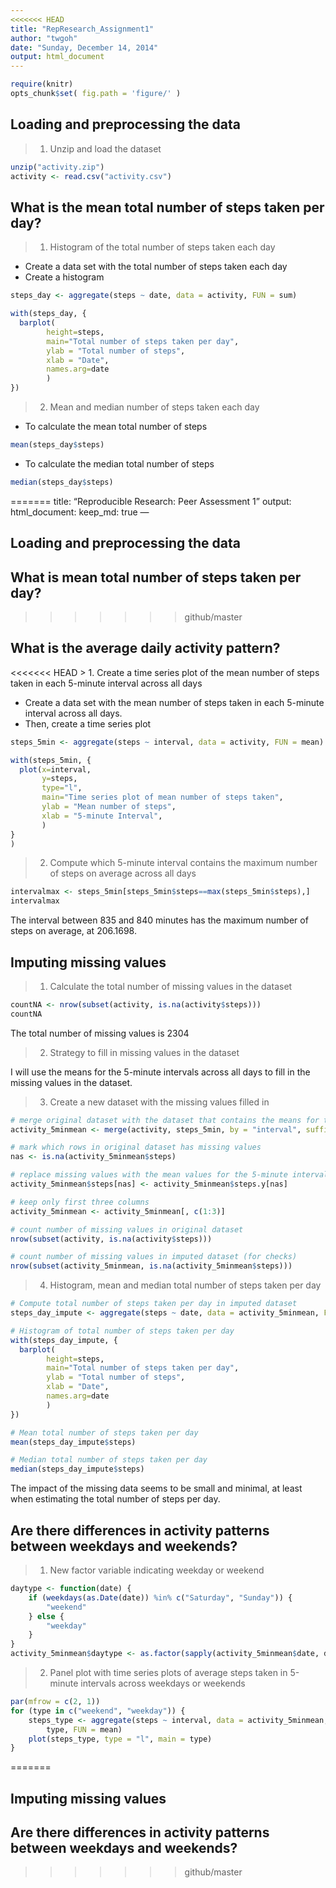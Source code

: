 ```yaml
---
<<<<<<< HEAD
title: "RepResearch_Assignment1"
author: "twgoh"
date: "Sunday, December 14, 2014"
output: html_document
---
```


```r
require(knitr)
opts_chunk$set( fig.path = 'figure/' )

```

## Loading and preprocessing the data

>  1. Unzip and load the dataset 

```r
unzip("activity.zip")
activity <- read.csv("activity.csv")
```


## What is the mean total number of steps taken per day?

>  1. Histogram of the total number of steps taken each day 

- Create a data set with the total number of steps taken each day
- Create a histogram 

```r
steps_day <- aggregate(steps ~ date, data = activity, FUN = sum)

with(steps_day, {
  barplot(
        height=steps,
        main="Total number of steps taken per day", 
        ylab = "Total number of steps",
        xlab = "Date",
        names.arg=date
        )
})
```

>  2. Mean and median number of steps taken each day 

- To calculate the mean total number of steps

```r
mean(steps_day$steps)
```

- To calculate the median total number of steps
```r
median(steps_day$steps)
```
=======
title: "Reproducible Research: Peer Assessment 1"
output: 
  html_document:
    keep_md: true
---


## Loading and preprocessing the data



## What is mean total number of steps taken per day?

>>>>>>> github/master


## What is the average daily activity pattern?

<<<<<<< HEAD
>  1. Create a time series plot of the mean number of steps taken in each 5-minute interval across all days 

- Create a data set with the mean number of steps taken in each 5-minute interval across all days.
- Then, create a time series plot

```r
steps_5min <- aggregate(steps ~ interval, data = activity, FUN = mean)

with(steps_5min, {
  plot(x=interval,
       y=steps,
       type="l",
       main="Time series plot of mean number of steps taken", 
       ylab = "Mean number of steps",
       xlab = "5-minute Interval",
       )
}
)
```

>  2. Compute which 5-minute interval contains the maximum number of steps on average across all days 

```r
intervalmax <- steps_5min[steps_5min$steps==max(steps_5min$steps),]
intervalmax
```

The interval between 835 and 840 minutes has the maximum number of steps on average, at 206.1698.


## Imputing missing values
>  1. Calculate the total number of missing values in the dataset 

```r
countNA <- nrow(subset(activity, is.na(activity$steps)))
countNA
```

The total number of missing values is 2304 

>  2. Strategy to fill in missing values in the dataset 

I will use the means for the 5-minute intervals across all days to fill in the missing values in the dataset.

> 3. Create a new dataset with the missing values filled in

```r
# merge original dataset with the dataset that contains the means for the 5-minute intervals 
activity_5minmean <- merge(activity, steps_5min, by = "interval", suffixes = c("",".y"))

# mark which rows in original dataset has missing values
nas <- is.na(activity_5minmean$steps)

# replace missing values with the mean values for the 5-minute intervals
activity_5minmean$steps[nas] <- activity_5minmean$steps.y[nas]

# keep only first three columns
activity_5minmean <- activity_5minmean[, c(1:3)]

# count number of missing values in original dataset
nrow(subset(activity, is.na(activity$steps)))

# count number of missing values in imputed dataset (for checks)
nrow(subset(activity_5minmean, is.na(activity_5minmean$steps)))
```

> 4. Histogram, mean and median total number of steps taken per day

```r
# Compute total number of steps taken per day in imputed dataset
steps_day_impute <- aggregate(steps ~ date, data = activity_5minmean, FUN = sum)

# Histogram of total number of steps taken per day
with(steps_day_impute, {
  barplot(
        height=steps,
        main="Total number of steps taken per day", 
        ylab = "Total number of steps",
        xlab = "Date",
        names.arg=date
        )
})

# Mean total number of steps taken per day
mean(steps_day_impute$steps)

# Median total number of steps taken per day
median(steps_day_impute$steps)
```

The impact of the missing data seems to be small and minimal, at least when estimating the total number of steps per day.

## Are there differences in activity patterns between weekdays and weekends?

> 1. New factor variable indicating weekday or weekend

```r
daytype <- function(date) {
    if (weekdays(as.Date(date)) %in% c("Saturday", "Sunday")) {
        "weekend"
    } else {
        "weekday"
    }
}
activity_5minmean$daytype <- as.factor(sapply(activity_5minmean$date, daytype))
```

> 2. Panel plot with time series plots of average steps taken in 5-minute intervals across weekdays or weekends

```r
par(mfrow = c(2, 1))
for (type in c("weekend", "weekday")) {
    steps_type <- aggregate(steps ~ interval, data = activity_5minmean, subset = activity_5minmean$daytype == 
        type, FUN = mean)
    plot(steps_type, type = "l", main = type)
}
```
=======


## Imputing missing values



## Are there differences in activity patterns between weekdays and weekends?
>>>>>>> github/master
